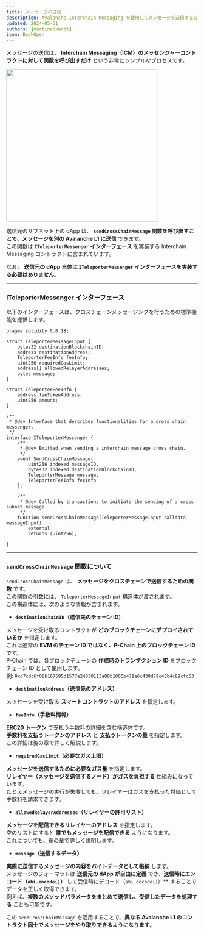 ```yaml
---
title: メッセージの送信  
description: Avalanche Interchain Messaging を使用してメッセージを送信する方法を学ぶ  
updated: 2024-05-31  
authors: [martineckardt]  
icon: BookOpen  
---
```


メッセージの送信は、 **Interchain Messaging（ICM）のメッセンジャーコントラクトに対して関数を呼び出すだけ** という非常にシンプルなプロセスです。  

<img src="/common-images/teleporter/teleporter-source.png" width="400" class="mx-auto"/>  

送信元のサブネット上の dApp は、 **`sendCrossChainMessage` 関数を呼び出すことで、メッセージを別の Avalanche L1 に送信** できます。  
この関数は **`ITeleporterMessenger` インターフェース** を実装する Interchain Messaging コントラクトに含まれています。  

なお、 **送信元の dApp 自体は `ITeleporterMessenger` インターフェースを実装する必要はありません**。  

---

### **ITeleporterMessenger インターフェース**  

以下のインターフェースは、クロスチェーンメッセージングを行うための標準機能を提供します。  

```solidity title="/lib/teleporter/contracts/src/Teleporter/ITeleporterMessenger.sol"
pragma solidity 0.8.18;
 
struct TeleporterMessageInput {
    bytes32 destinationBlockchainID;
    address destinationAddress;
    TeleporterFeeInfo feeInfo;
    uint256 requiredGasLimit;
    address[] allowedRelayerAddresses;
    bytes message;
}
 
struct TeleporterFeeInfo {
    address feeTokenAddress;
    uint256 amount;
}
 
/**
 * @dev Interface that describes functionalities for a cross chain messenger.
 */
interface ITeleporterMessenger {
    /**
     * @dev Emitted when sending a interchain message cross chain.
     */
 	event SendCrossChainMessage(
        uint256 indexed messageID,
        bytes32 indexed destinationBlockchainID,
        TeleporterMessage message,
        TeleporterFeeInfo feeInfo
    );
 
    /**
     * @dev Called by transactions to initiate the sending of a cross subnet message.
     */
	function sendCrossChainMessage(TeleporterMessageInput calldata messageInput)
        external
        returns (uint256);
 
}
```

---

### **`sendCrossChainMessage` 関数について**  

`sendCrossChainMessage` は、 **メッセージをクロスチェーンで送信するための関数** です。  
この関数の引数には、 `TeleporterMessageInput` 構造体が渡されます。  
この構造体には、次のような情報が含まれます。  

- **`destinationChainID`（送信先のチェーン ID）**  

メッセージを受け取るコントラクトが **どのブロックチェーンにデプロイされているか** を指定します。  
これは通常の **EVM のチェーン ID ではなく、P-Chain 上のブロックチェーン ID** です。  
P-Chain では、各ブロックチェーンの **作成時のトランザクション ID** をブロックチェーン ID として使用します。  
例: `0xd7cdc6f08b167595d1577e24838113a88b1005b471a6c430d79c48b4c89cfc53`  

- **`destinationAddress`（送信先のアドレス）**  

メッセージを受け取る **スマートコントラクトのアドレス** を指定します。  

- **`feeInfo`（手数料情報）**  

**ERC20 トークン** で支払う手数料の詳細を含む構造体です。  
**手数料を支払うトークンのアドレス** と **支払うトークンの量** を指定します。  
この詳細は後の章で詳しく解説します。  

- **`requiredGasLimit`（必要なガス上限）**  

**メッセージを送信するために必要なガス量** を指定します。  
**リレイヤー（メッセージを送信するノード）がガスを負担する** 仕組みになっています。  
たとえメッセージの実行が失敗しても、リレイヤーはガスを支払った対価として手数料を請求できます。  

- **`allowedRelayerAddresses`（リレイヤーの許可リスト）**  

**メッセージを配信できるリレイヤーのアドレス** を指定します。  
空のリストにすると **誰でもメッセージを配信できる** ようになります。  
これについても、後の章で詳しく説明します。  

- **`message`（送信するデータ）**  

**実際に送信するメッセージの内容をバイトデータとして格納** します。  
メッセージのフォーマットは **送信元の dApp が自由に定義** でき、**送信時にエンコード（`abi.encode()`）** して受信時にデコード（`abi.decode()`）** することでデータを正しく取得できます。  
例えば、**複数のメソッドパラメータをまとめて送信し、受信したデータを処理する** ことも可能です。  

この `sendCrossChainMessage` を活用することで、**異なる Avalanche L1 のコントラクト同士でメッセージをやり取りできるようになります**。  

<Quiz quizId="304"/>  
